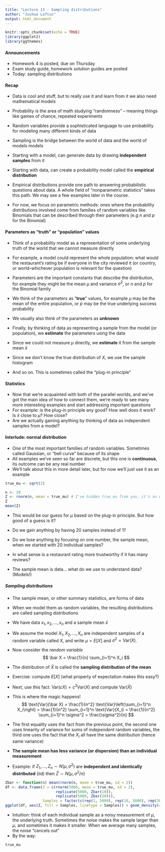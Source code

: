 ```yaml
---
title: "Lecture 13 - Sampling distributions"
author: "Joshua Loftus"
output: html_document
---
```


```r
knitr::opts_chunk$set(echo = TRUE)
library(ggplot2)
library(ggthemes)
```

#### Announcements

- Homework 4 is posted, due on Thursday
- Exam study guide, homework solution guides are posted
- Today: sampling distributions

#### Recap

- Data is cool and stuff, but to really use it and learn from it we also need mathematical models
- Probability is the area of math studying "randomness" -- meaning things like games of chance, repeated experiments
- Random variables provide a sophisticated language to use probability for modeling many different kinds of data
- Sampling is the bridge between the world of data and the world of models models
- Starting with a model, can generate data by drawing **independent samples** from it
- Starting with data, can create a probability model called the **empirical distribution**

- Empirical distributions provide one path to answering probabilistic questions about data. A whole field of "nonparametric statistics" takes this path. We may see a few examples later in the course.
- For now, we focus on parametric methods: ones where the probability distributions involved come from families of random variables like Binomials that can be described through their parameters (e.g $n$ and $p$ for the Binomial)

#### Parameters as "truth" or "population" values

- Think of a probability model as a representation of some underlying truth of the world that we cannot measure directly
- For example, a model could represent the whole population: what would the restaurant's rating be if everyone in the city reviewed it (or country, or world--whichever population is relevant for the question) 
- Parameters are the important constants that describe the distribution, for example they might be the mean $\mu$ and variance $\sigma^2$, or $n$ and $p$ for the Binomial family
- We think of the parameters as "**true**" values, for example $\mu$ may be the mean of the entire population, or $p$ may be the true underlying success probability
- We usually also think of the parameters as **unknown**
- Finally, by thinking of data as representing a sample from the model (or population), we **estimate** the parameters using the data

- Since we could not measure $\mu$ directly, we **estimate** it from the sample mean $\bar x$
- Since we don't know the true distribution of $X$, we use the sample histogram
- And so on. This is sometimes called the "plug-in principle"

#### Statistics

- Now that we're acquainted with both of the parallel worlds, and we've got the main idea of how to connect them, we're ready to see many more interesting examples and start addressing important questions
- For example: is the plug-in principle any good? How well does it work? Is $\bar x$ close to $\mu$? How close?
- Are we actually gaining anything by thinking of data as independent samples from a model?

#### Interlude: normal distribution

- One of the most important families of random variables. Sometimes called Gaussian, or "bell curve" because of its shape
- All examples we've seen so far are discrete, but this one is **continuous**, its outcome can be any real number
- We'll talk about this in more detail later, but for now we'll just use it as an example

```r
true_mu <- sqrt(2)
```

```r
n <- 20
Z <- rnorm(n, mean = true_mu) # I've hidden true_mu from you, it's an unknown parameter
Z
mean(Z)
```

- This would be our guess for $\mu$ based on the plug-in principle. But how good of a guess is it?
- Do we gain anything by having 20 samples instead of 1? 
- Do we lose anything by focusing on one number, the sample mean, when we started with 20 individual samples?
- In what sense is a restaurant rating more trustworthy if it has many reviews?

- The sample mean is data... what do we use to understand data? (Models!) 

##### Sampling distributions

- The sample mean, or other summary statistics, are forms of data
- When we model them as random variables, the resulting distributions are called sampling distributions
- We have data $x_1, x_2, \ldots, x_n$ and a sample mean $\bar x$
- We assume the model $X_1, X_2, \ldots, X_n$ are independent samples of a random variable called $X$, and write $\mu = E[X]$ and $\sigma^2 = \text{Var}(X)$.
- Now consider the *random variable*
$$
\bar X = \frac{1}{n} \sum_{i=1}^n X_i
$$

- The distribution of $\bar X$ is called the **sampling distribution of the mean**
- Exercise: compute $E[X]$ (what property of expectation makes this easy?)
- Next, use this fact: $\text{Var}(cX) = c^2 \text{Var}(X)$ and compute $\text{Var}(\bar X)$
- This is where the magic happens!
$$
\text{Var}(\bar X) = \frac{1}{n^2} \text{Var}\left(\sum_{i=1}^n X_i\right) =
\frac{1}{n^2} \sum_{i=1}^n \text{Var}(X_i) = \frac{1}{n^2} \sum_{i=1}^n \sigma^2 = \frac{\sigma^2}{n}
$$
- The first equality uses the fact from the previous point, the second one uses linearity of variance for sums of *independent* random variables, the third one uses the fact that the $X_i$ all have the same distribution (hence same variance)
- **The sample mean has less variance (or dispersion) than an individual measurement**

- Example: if $Z_1, \ldots, Z_n \sim N(\mu, \sigma^2)$ are **independent and identically distributed** (iid) then $\bar Z \sim N(\mu, \sigma^2/n)$


```r
Zbar <- function(n) mean(rnorm(n, mean = true_mu, sd = 2))
df <- data.frame(Z = c(rnorm(5000, mean = true_mu, sd = 2),
                       replicate(5000, Zbar(10)),
                       replicate(5000, Zbar(30))),
                 Samples = factor(c(rep(1, 5000), rep(10, 5000), rep(30, 5000))))
ggplot(df, aes(Z, fill = Samples, linetype = Samples)) + geom_density(alpha = .2) + theme_tufte()
```

- Intuition: think of each individual sample as a noisy measurement of $\mu$, the underlying truth. Sometimes the noise makes the sample larger than $\mu$, and sometimes it makes it smaller. When we average many samples, the noise "cancels out"
- By the way:

```r
true_mu
```